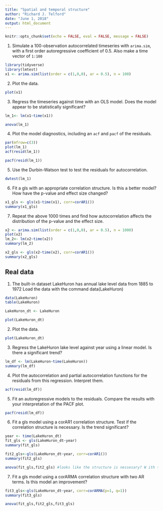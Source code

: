 ```yaml
---
title: "Spatial and temporal structure"
author: "Richard J. Telford"
date: "June 1, 2018"
output: html_document
---
```


```r
knitr::opts_chunk$set(echo = FALSE, eval = FALSE, message = FALSE)
```

1) Simulate a 100-observation autocorrelated timeseries with `arima.sim`, with a first order autoregressive coefficient of 0.5. Also make a time vector of `1:100`
```r

library(tidyverse)
library(lmtest)
x1 <- arima.sim(list(order = c(1,0,0), ar = 0.5), n = 100)
```

2) Plot the data. 
```r
plot(x1)
```



3) Regress the timeseries against time with an OLS model. Does the model appear to be statistically significant?

```r
lm_1<- lm(x1~time(x1))

anova(lm_1)
```

4) Plot the model diagnostics, including an `acf` and `pacf` of the residuals.
```r
par(mfrow=c(3))
plot(lm_1)
acf(resid(lm_1))

pacf(resid(lm_1))
```

5) Use the Durbin-Watson test to test the residuals for autocorrelation.
```r
dwtest(lm_1)
```


6) Fit a gls with an appropriate correlation structure. Is this a better model? How have the p-value and effect size changed?
```r
x1_gls <- gls(x1~time(x1), corr=corAR1())
summary(x1_gls)
```

7) Repeat the above 1000 times and find how autocorrelation affects the distribution of the p-value and the effect size.
```r
x2 <- arima.sim(list(order = c(1,0,0), ar = 0.5), n = 1000)
plot(x2)
lm_2<- lm(x2~time(x2))
summary(lm_2)

x2_gls <- gls(x2~time(x2), corr=corAR1())
summary(x2_gls)
```

## Real data

1) The built-in dataset LakeHuron has annual lake level data from 1885 to 1972
Load the data with the command data(LakeHuron)
```r
data(LakeHuron)
table(LakeHuron)

LakeHuron_dt <- LakeHuron

plot(LakeHuron_dt)

```
2) Plot the data.
```r
plot(LakeHuron_dt)
```
3) Regress the LakeHuron lake level against year using a linear model. Is there a significant trend?
```r
lm_df <- lm(LakeHuron~time(LakeHuron))
summary(lm_df) 
```
4) Plot the autocorrelation and partial autocorrelation functions for the residuals from this regression. Interpret them.
```r
acf(resid(lm_df))
```
5) Fit an autoregressive models to the residuals. Compare the results with your interpretation of the PACF plot.
```r
pacf(resid(lm_df))
```

6) Fit a gls model using a corAR1 correlation structure. Test if the correlation structure is necessary. Is the trend significant? 
```r
year <- time(LakeHuron_dt)
fit_gls <- gls(LakeHuron_dt~year)
summary(fit_gls)

fit2_gls<-gls(LakeHuron_dt~year, corr=corAR1())
summary(fit2_gls)

anova(fit_gls,fit2_gls) #looks like the structure is nessesary? W ith the p-value.
```
7) Fit a gls model using a corARMA correlation structure with two AR terms. Is this model an improvement?
```r
fit3_gls<-gls(LakeHuron_dt~year, corr=corARMA(p=1, q=1))
summary(fit3_gls)

anova(fit_gls,fit2_gls,fit3_gls)
```


